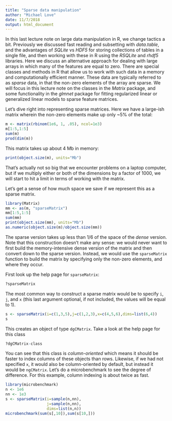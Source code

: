 ```yaml
---
title: "Sparse data manipulation"
author: "Michael Love"
date: 11/7/2018
output: html_document
---
```


In this last lecture note on large data manipulation in R, we change
tactics a bit. Previously we discussed fast reading and subsetting
with *data.table*, and the advantages of *SQLite* vs *HDF5* for
storing collections of tables in a single file, and then working with
these in R using the *RSQLite* and *rhdf5* libraries. Here we discuss
an alternative approach for dealing with large arrays in which many
of the features are equal to zero. There are special classes and
methods in R that allow us to work with such data in a memory and
computationally efficient manner. These data are typically referred to
as *sparse* data, in that the non-zero elements of the array are
sparse. We will focus in this lecture note on the classes in the
*Matrix* package, and some functionality in the *glmnet* package for
fitting regularized linear or generalized linear models to sparse
feature matrices.

Let's dive right into representing sparse matrices. Here we have a
large-ish matrix wherein the non-zero elements make up only ~5% of the
total:

```r
m <- matrix(rbinom(1e6, 1, .05), ncol=1e3)
m[1:5,1:5]
sum(m)
prod(dim(m))
```

This matrix takes up about 4 Mb in memory:

```r
print(object.size(m), units="Mb")
```

That's actually not so big that we encounter problems on a laptop
computer, but if we multiply either or both of the dimensions by a
factor of 1000, we will start to hit a limit in terms of working with
the matrix.

Let's get a sense of how much space we save if we represent this as a
sparse matrix.

```r
library(Matrix)
mm <- as(m, "sparseMatrix")
mm[1:5,1:5]
sum(mm)
print(object.size(mm), units="Mb")
as.numeric(object.size(m)/object.size(mm))
```

The sparse version takes up less than 1/6 of the space of the *dense*
version. Note that this construction doesn't make any sense: we would
never want to first build the memory-intensive dense version of the matrix
and then convert down to the sparse version. Instead, we would use the
`sparseMatrix` function to build the matrix by specifying only the
non-zero elements, and where they occur.

First look up the help page for `sparseMatrix`:

```r
?sparseMatrix
```

The most common way to construct a sparse matrix would be to specify
`i`, `j`, and `x` (this last argument optional, if not included, the
values will be equal to 1).

```r
s <- sparseMatrix(i=c(1,3,5),j=c(1,2,3),x=c(4,5,6),dims=list(6,4))
s
```

This creates an object of type `dgCMatrix`. Take a look at the help
page for this class

```r
?dgCMatrix-class
```

You can see that this class is *column-oriented* which means it should 
be faster to index columns of these objects than rows. Likewise,
if we had not specified `x`, it would also be column-oriented by
default, but instead it would be `ngCMatrix`. Let's do a
microbenchmark to see the degree of difference. For this example,
column indexing is about twice as fast.

```r
library(microbenchmark)
n <- 1e6
nn <- 1e3
s <- sparseMatrix(i=sample(n,nn),
                  j=sample(n,nn),
                  dims=list(n,n))
microbenchmark(sum(s[,10]),sum(s[10,]))
```
